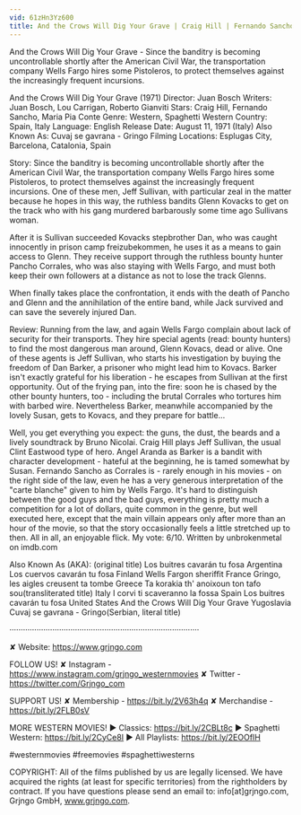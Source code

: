 ```yaml
---
vid: 61zHn3Yz600
title: And the Crows Will Dig Your Grave | Craig Hill | Fernando Sancho
---
```


And the Crows Will Dig Your Grave - Since the banditry is becoming uncontrollable shortly after the American Civil War, the transportation company Wells Fargo hires some Pistoleros, to protect themselves against the increasingly frequent incursions.

And the Crows Will Dig Your Grave (1971)
Director: Juan Bosch
Writers: Juan Bosch, Lou Carrigan, Roberto Gianviti
Stars: Craig Hill, Fernando Sancho, Maria Pia Conte
Genre: Western, Spaghetti Western
Country: Spain, Italy
Language: English
Release Date: August 11, 1971 (Italy)
Also Known As: Cuvaj se gavrana - Gringo
Filming Locations: Esplugas City, Barcelona, Catalonia, Spain

Story:
Since the banditry is becoming uncontrollable shortly after the American Civil War, the transportation company Wells Fargo hires some Pistoleros, to protect themselves against the increasingly frequent incursions. One of these men, Jeff Sullivan, with particular zeal in the matter because he hopes in this way, the ruthless bandits Glenn Kovacks to get on the track who with his gang murdered barbarously some time ago Sullivans woman.

After it is Sullivan succeeded Kovacks stepbrother Dan, who was caught innocently in prison camp freizubekommen, he uses it as a means to gain access to Glenn. They receive support through the ruthless bounty hunter Pancho Corrales, who was also staying with Wells Fargo, and must both keep their own followers at a distance as not to lose the track Glenns.

When finally takes place the confrontation, it ends with the death of Pancho and Glenn and the annihilation of the entire band, while Jack survived and can save the severely injured Dan.

Review:
Running from the law, and again
Wells Fargo complain about lack of security for their transports. They hire special agents (read: bounty hunters) to find the most dangerous man around, Glenn Kovacs, dead or alive. One of these agents is Jeff Sullivan, who starts his investigation by buying the freedom of Dan Barker, a prisoner who might lead him to Kovacs. Barker isn't exactly grateful for his liberation - he escapes from Sullivan at the first opportunity. Out of the frying pan, into the fire: soon he is chased by the other bounty hunters, too - including the brutal Corrales who tortures him with barbed wire. Nevertheless Barker, meanwhile accompanied by the lovely Susan, gets to Kovacs, and they prepare for battle...

Well, you get everything you expect: the guns, the dust, the beards and a lively soundtrack by Bruno Nicolai. Craig Hill plays Jeff Sullivan, the usual Clint Eastwood type of hero. Angel Aranda as Barker is a bandit with character development - hateful at the beginning, he is tamed somewhat by Susan. Fernando Sancho as Corrales is - rarely enough in his movies - on the right side of the law, even he has a very generous interpretation of the "carte blanche" given to him by Wells Fargo. It's hard to distinguish between the good guys and the bad guys, everything is pretty much a competition for a lot of dollars, quite common in the genre, but well executed here, except that the main villain appears only after more than an hour of the movie, so that the story occasionally feels a little stretched up to then. All in all, an enjoyable flick. My vote: 6/10. Written by unbrokenmetal on imdb.com

Also Known As (AKA):
(original title) Los buitres cavarán tu fosa
Argentina Los cuervos cavarán tu fosa
Finland Wells Fargon sheriffit
France Gringo, les aigles creusent ta tombe
Greece Ta korakia th' anoixoun ton tafo sou(transliterated title)
Italy I corvi ti scaveranno la fossa
Spain Los buitres cavarán tu fosa
United States And the Crows Will Dig Your Grave
Yugoslavia Cuvaj se gavrana - Gringo(Serbian, literal title)


····················································································

✘ Website: https://www.grjngo.com

FOLLOW US!
✘ Instagram - https://www.instagram.com/grjngo_westernmovies
✘ Twitter - https://twitter.com/Grjngo_com

SUPPORT US!
✘ Membership - https://bit.ly/2V63h4q
✘ Merchandise - https://bit.ly/2FLB0sV

MORE WESTERN MOVIES! 
► Classics: https://bit.ly/2CBLt8c 
► Spaghetti Western: https://bit.ly/2CyCe8I 
► All Playlists: https://bit.ly/2EOOfIH 

#westernmovies #freemovies #spaghettiwesterns

COPYRIGHT: All of the films published by us are legally licensed. We have acquired the rights (at least for specific territories) from the rightholders by contract. If you have questions please send an email to: info[at]grjngo.com, Grjngo GmbH, www.grjngo.com.